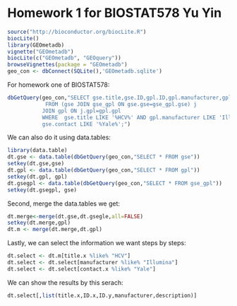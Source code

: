 Homework 1 for BIOSTAT578  Yu Yin
========================================================
```r
source("http://bioconductor.org/biocLite.R")
biocLite()
library(GEOmetadb)
vignette("GEOmetadb")
biocLite(c("GEOmetadb", "GEOquery"))
browseVignettes(package = "GEOmetadb")
geo_con <- dbConnect(SQLite(),'GEOmetadb.sqlite')
```
For homework one of BIOSTAT578:

```r
dbGetQuery(geo_con,"SELECT gse.title,gse.ID,gpl.ID,gpl.manufacturer,gpl.description
            FROM (gse JOIN gse_gpl ON gse.gse=gse_gpl.gse) j 
           JOIN gpl ON j.gpl=gpl.gpl 
           WHERE  gse.title LIKE '%HCV%' AND gpl.manufacturer LIKE 'Illumina%' AND 
           gse.contact LIKE '%Yale%';")
```

We can also do it using data.tables:

```r
library(data.table)
dt.gse <- data.table(dbGetQuery(geo_con,"SELECT * FROM gse"))
setkey(dt.gse,gse)
dt.gpl <- data.table(dbGetQuery(geo_con,"SELECT * FROM gpl"))
setkey(dt.gpl, gpl)
dt.gsegpl <- data.table(dbGetQuery(geo_con,"SELECT * FROM gse_gpl"))
setkey(dt.gsegpl, gse)
```

Second, merge the data.tables we get:

```r
dt.merge<-merge(dt.gse,dt.gsegle,all=FALSE)
setkey(dt.merge,gpl)
dt.m <- merge(dt.merge,dt.gpl)
```

Lastly, we can select the information we want steps by steps:

```r
dt.select <- dt.m[title.x %like% "HCV"]
dt.select <- dt.select[manufacturer %like% "Illumina"]
dt.select <- dt.select[contact.x %like% "Yale"]
```

We can show the results by this serach:

```r
dt.select[,list(title.x,ID.x,ID.y,manufacturer,description)]
```
